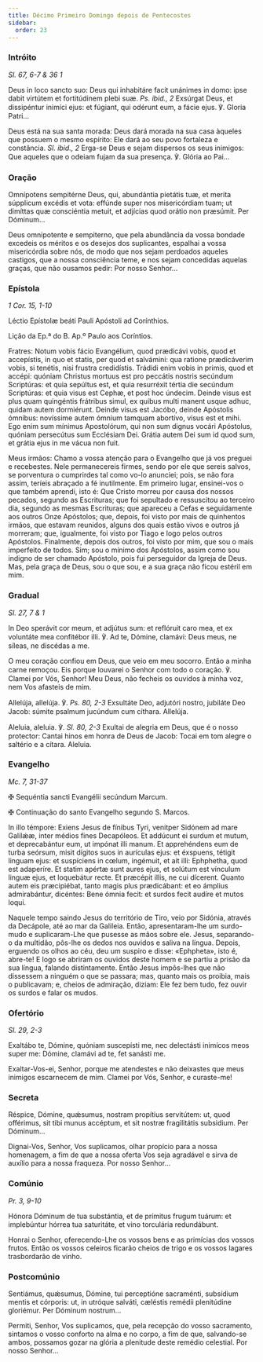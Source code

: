```yaml
---
title: Décimo Primeiro Domingo depois de Pentecostes
sidebar:
  order: 23
---
```


### Intróito

<em>Sl. 67, 6-7 & 36 1</em>

<div class="side-by-side not-content">

Deus in loco sancto suo: Deus qui inhabitáre facit unánimes in domo: ipse dabit virtútem et fortitúdinem plebi suæ. <em>Ps. ibid., 2</em> Exsúrgat Deus, et dissipéntur inimíci ejus: et fúgiant, qui odérunt eum, a fácie ejus. ℣. Gloria Patri...

Deus está na sua santa morada: Deus dará morada na sua casa àqueles que possuem o mesmo espírito: Ele dará ao seu povo fortaleza e constância. <em>Sl. ibid., 2</em> Erga-se Deus e sejam dispersos os seus inimigos: Que aqueles que o odeiam fujam da sua presença. ℣. Glória ao Pai...

</div>

### Oração

<div class="side-by-side not-content">

Omnípotens sempitérne Deus, qui, abundántia pietátis tuæ, et merita súpplicum excédis et vota: effúnde super nos misericórdiam tuam; ut dimíttas quæ consciéntia metuit, et adjícias quod orátio non præsúmit. Per Dóminum...

Deus omnipotente e sempiterno, que pela abundância da vossa bondade excedeis os méritos e os desejos dos suplicantes, espalhai a vossa misericórdia sobre nós, de modo que nos sejam perdoados aqueles castigos, que a nossa consciência teme, e nos sejam concedidas aquelas graças, que não ousamos pedir: Por nosso Senhor...

</div>

### Epístola

<em>1 Cor. 15, 1-10</em>

<div class="side-by-side not-content">

Léctio Epístolæ beáti Pauli Apóstoli ad Corínthios.

Lição da Ep.ª do B. Ap.º Paulo aos Coríntios.

Fratres: Notum vobis fácio Evangélium, quod prædicávi vobis, quod et accepístis, in quo et statis, per quod et salvámini: qua ratione prædicáverim vobis, si tenétis, nisi frustra credidístis. Trádidi enim vobis in primis, quod et accépi: quóniam Christus mortuus est pro peccátis nostris secúndum Scriptúras: et quia sepúltus est, et quia resurréxit tértia die secúndum Scriptúras: et quia visus est Cephæ, et post hoc úndecim. Deinde visus est plus quam quingéntis frátribus simul, ex quibus multi manent usque adhuc, quidam autem dormiérunt. Deinde visus est Jacóbo, deinde Apóstolis ómnibus: novíssime autem ómnium tamquam abortívo, visus est et mihi. Ego enim sum mínimus Apostolórum, qui non sum dignus vocári Apóstolus, quóniam persecútus sum Ecclésiam Dei. Grátia autem Dei sum id quod sum, et grátia ejus in me vácua non fuit.

Meus irmãos: Chamo a vossa atenção para o Evangelho que já vos preguei e recebestes. Nele permanecereis firmes, sendo por ele que sereis salvos, se porventura o cumprirdes tal como vo-lo anunciei; pois, se não fora assim, teríeis abraçado a fé inutilmente. Em primeiro lugar, ensinei-vos o que também aprendi, isto é: Que Cristo morreu por causa dos nossos pecados, segundo as Escrituras; que foi sepultado e ressuscitou ao terceiro dia, segundo as mesmas Escrituras; que apareceu a Cefas e seguidamente aos outros Onze Apóstolos; que, depois, foi visto por mais de quinhentos irmãos, que estavam reunidos, alguns dos quais estão vivos e outros já morreram; que, igualmente, foi visto por Tiago e logo pelos outros Apóstolos. Finalmente, depois dos outros, foi visto por mim, que sou o mais imperfeito de todos. Sim; sou o mínimo dos Apóstolos, assim como sou indigno de ser chamado Apóstolo, pois fui perseguidor da Igreja de Deus. Mas, pela graça de Deus, sou o que sou, e a sua graça não ficou estéril em mim.

</div>

### Gradual

<em>Sl. 27, 7 & 1</em>

<div class="side-by-side not-content">

In Deo sperávit cor meum, et adjútus sum: et reflóruit caro mea, et ex voluntáte mea confitébor illi. ℣. Ad te, Dómine, clamávi: Deus meus, ne síleas, ne discédas a me.

O meu coração confiou em Deus, que veio em meu socorro. Então a minha carne remoçou. Eis porque louvarei o Senhor com todo o coração. ℣. Clamei por Vós, Senhor! Meu Deus, não fecheis os ouvidos à minha voz, nem Vos afasteis de mim.

Allelúja, allelúja. ℣. <em>Ps. 80, 2-3</em> Exsultáte Deo, adjutóri nostro, jubiláte Deo Jacob: súmite psalmum jucúndum cum cíthara. Allelúja.

Aleluia, aleluia. ℣. <em>Sl. 80, 2-3</em> Exultai de alegria em Deus, que é o nosso protector: Cantai hinos em honra de Deus de Jacob: Tocai em tom alegre o saltério e a cítara. Aleluia.

</div>

### Evangelho

<em>Mc. 7, 31-37</em>

<div class="side-by-side not-content">

<span class="cross text-red-500">✠</span> Sequéntia sancti Evangélii secúndum Marcum.

<span class="cross text-red-500">✠</span> Continuação do santo Evangelho segundo S. Marcos.

In illo témpore: Exiens Jesus de fínibus Tyri, venitper Sidónem ad mare Galilǽæ, inter médios fines Decapóleos. Et addúcunt ei surdum et mutum, et deprecabántur eum, ut impónat illi manum. Et apprehéndens eum de turba seórsum, misit dígitos suos in aurículas ejus: et éxspuens, tétigit linguam ejus: et suspíciens in cœlum, ingémuit, et ait illi: Ephphetha, quod est adaperíre. Et statim apértæ sunt aures ejus, et solútum est vínculum linguæ ejus, et loquebátur recte. Et præcépit illis, ne cui dícerent. Quanto autem eis præcipiébat, tanto magis plus prædicábant: et eo ámplius admirabántur, dicéntes: Bene ómnia fecit: et surdos fecit audíre et mutos loqui.

Naquele tempo saindo Jesus do território de Tiro, veio por Sidónia, através da Decápole, até ao mar da Galileia. Então, apresentaram-lhe um surdo-mudo e suplicaram-Lhe que pusesse as mãos sobre ele. Jesus, separando-o da multidão, pôs-lhe os dedos nos ouvidos e saliva na língua. Depois, erguendo os olhos ao céu, deu um suspiro e disse: «Ephpheta», isto é, abre-te! E logo se abriram os ouvidos deste homem e se partiu a prisão da sua língua, falando distintamente. Então Jesus impôs-lhes que não dissessem a ninguém o que se passara; mas, quanto mais os proibia, mais o publicavam; e, cheios de admiração, diziam: Ele fez bem tudo, fez ouvir os surdos e falar os mudos.

</div>

### Ofertório

<em>Sl. 29, 2-3</em>

<div class="side-by-side not-content">

Exaltábo te, Dómine, quóniam suscepísti me, nec delectásti inimícos meos super me: Dómine, clamávi ad te, fet sanásti me.

Exaltar-Vos-ei, Senhor, porque me atendestes e não deixastes que meus inimigos escarnecem de mim. Clamei por Vós, Senhor, e curaste-me!

</div>

### Secreta

<div class="side-by-side not-content">

Réspice, Dómine, quǽsumus, nostram propítius servitútem: ut, quod offérimus, sit tibi munus accéptum, et sit nostræ fragilitátis subsidium. Per Dóminum...

Dignai-Vos, Senhor, Vos suplicamos, olhar propício para a nossa homenagem, a fim de que a nossa oferta Vos seja agradável e sirva de auxílio para a nossa fraqueza. Por nosso Senhor...

</div>

### Comúnio

<em>Pr. 3, 9-10</em>

<div class="side-by-side not-content">

Hónora Dóminum de tua substántia, et de prímitus frugum tuárum: et implebúntur hórrea tua saturitáte, et vino torculária redundábunt.

Honrai o Senhor, oferecendo-Lhe os vossos bens e as primícias dos vossos frutos. Então os vossos celeiros ficarão cheios de trigo e os vossos lagares trasbordarão de vinho.

</div>

### Postcomúnio

<div class="side-by-side not-content">

Sentiámus, quǽsumus, Dómine, tui perceptióne sacraménti, subsídium mentis et córporis: ut, in utróque salváti, cæléstis remédii plenitúdine gloriémur. Per Dóminum nostrum...

Permiti, Senhor, Vos suplicamos, que, pela recepção do vosso sacramento, sintamos o vosso conforto na alma e no corpo, a fim de que, salvando-se ambos, possamos gozar na glória a plenitude deste remédio celestial. Por nosso Senhor...

</div>
